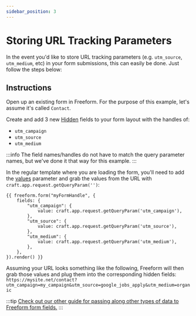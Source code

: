 ```yaml
---
sidebar_position: 3
---
```



# Storing URL Tracking Parameters

In the event you'd like to store URL tracking parameters (e.g. `utm_source`, `utm_medium`, etc) in your form submissions, this can easily be done. Just follow the steps below:

## Instructions

<VerticalStepWrapper>
<StepMarkdown>

Open up an existing form in Freeform. For the purpose of this example, let's assume it's called `Contact`.

</StepMarkdown>
<StepMarkdown>

Create and add 3 new [Hidden](../../forms/fields.mdx#hidden) fields to your form layout with the handles of:

- `utm_campaign`
- `utm_source`
- `utm_medium`

:::info
The field names/handles do not have to match the query parameter names, but we've done it that way for this example.
:::

</StepMarkdown>
<StepMarkdown>

In the regular template where you are loading the form, you'll need to add the [values](../../templates/queries/form.mdx#values) parameter and grab the values from the URL with `craft.app.request.getQueryParam('')`:

```twig
{{ freeform.form("myFormHandle", {
    fields: {
        "utm_campaign": {
            value: craft.app.request.getQueryParam('utm_campaign'),
        },
        "utm_source": {
            value: craft.app.request.getQueryParam('utm_source'),
        },
        "utm_medium": {
            value: craft.app.request.getQueryParam('utm_medium'),
        },
    },
}).render() }}
```

Assuming your URL looks something like the following, Freeform will then grab those values and plug them into the corresponding hidden fields:
`https://mysite.net/contact?utm_campaign=my_campaign&utm_source=google_jobs_apply&utm_medium=organic`

</StepMarkdown>
</VerticalStepWrapper>

:::tip
[Check out our other guide for passing along other types of data to Freeform form fields.](../guide/passing-dynamic-data-to-forms.mdx)
:::
